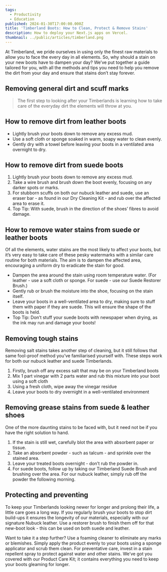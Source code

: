 ```yaml
---
tags:
  - Productivity
  - Education
published: 2024-01-30T17:00:00.000Z
title: 'Timberland Boots: How to Clean, Protect & Remove Stains'
description: How to deploy your Next.js apps on Vercel.
thumbnail: ../public/articles/timberland.png
---
```


At Timberland, we pride ourselves in using only the finest raw materials to allow you to face the every day in all elements. So, why should a stain on your new boots have to dampen your day?
We’ve put together a guide tailored for you, with all the methods and tips you need to help you remove the dirt from your day and ensure that stains don’t stay forever.

## Removing general dirt and scuff marks

> The first step to looking after your Timberlands is learning how to take care of the everyday dirt the elements will throw at you.

## How to remove dirt from leather boots

* Lightly brush your boots down to remove any excess mud.
* Use a soft cloth or sponge soaked in warm, soapy water to clean evenly.
* Gently dry with a towel before leaving your boots in a ventilated area overnight to dry.

## How to remove dirt from suede boots

1. Lightly brush your boots down to remove any excess mud.
2. Take a wire brush and brush down the boot evenly, focusing on any darker spots or marks.
3. For stubborn scuffs on both our nubuck leather and suede, use an eraser bar - as found in our Dry Cleaning Kit - and rub over the affected area to erase it.
4. Top Tip: With suede, brush in the direction of the shoes’ fibres to avoid damage.

## How to remove water stains from suede or leather boots

Of all the elements, water stains are the most likely to affect your boots, but it’s very easy to take care of these pesky watermarks with a similar care routine for both materials. The aim is to dampen the affected area, encouraging a uniform dry to eradicate the stain for good.

* Dampen the area around the stain using room temperature water. (For leather - use a soft cloth or sponge. For suede - use our Suede Restorer Brush.)
* Gently rub or brush the moisture into the shoe, focusing on the stain itself.
* Leave your boots in a well-ventilated area to dry, making sure to stuff them with paper if they are suede. This will ensure the shape of the boots is held.
* Top Tip: Don’t stuff your suede boots with newspaper when drying, as the ink may run and damage your boots!

## Removing tough stains

Removing salt stains takes another step of cleaning, but it still follows that same fool-proof method you’ve familiarised yourself with. These steps work for both our nubuck leather and suede Timberlands.

1. Firstly, brush off any excess salt that may be on your Timberland boots
2. Mix 1 part vinegar with 2 parts water and rub this mixture into your boot using a soft cloth
3. Using a fresh cloth, wipe away the vinegar residue
4. Leave your boots to dry overnight in a well-ventilated environment

## Removing grease stains from suede & leather shoes

One of the more daunting stains to be faced with, but it need not be if you have the right solution to hand.

1. If the stain is still wet, carefully blot the area with absorbent paper or tissue.
2. Take an absorbent powder - such as talcum - and sprinkle over the stained area.
3. Leave your treated boots overnight - don’t rub the powder in.
4. For suede boots, follow up by taking our Timberland Suede Brush and brushing over the area. For our nubuck leather, simply rub off the powder the following morning.

## Protecting and preventing

To keep your Timberlands looking newer for longer and prolong their life, a little care goes a long way. If you regularly brush your boots to stop dirt build-ups it ensures the longevity of our materials, especially with our signature Nubuck leather. Use a restorer brush to finish them off for that new-boot look - this can be used on both suede and leather.

Want to take it a step further? Use a foaming cleaner to eliminate any marks or blemishes. Simply apply the product evenly to your boots using a sponge applicator and scrub them clean. For preventative care, invest in a stain repellent spray to protect against water and other stains. We’ve got you covered with our Product Care Kit; it contains everything you need to keep your boots gleaming for longer.
